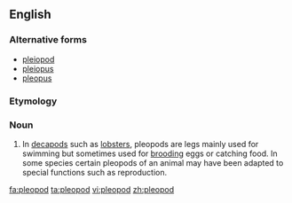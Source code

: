 ==English==

===Alternative forms===
* [[pleiopod]]
* [[pleiopus]]
* [[pleopus]]

===Etymology===
{{confix|ple|-o-|pod|t1=supernumerary|t3=foot|lang=en}}

===Noun===
{{en-noun|pl2=(''rare'') '''[[pleopoda]]'''}}

# {{zoology}} In [[decapod]]s such as [[lobster]]s, pleopods are legs mainly used for swimming but sometimes used for [[brooding]] eggs or catching food.  In some species certain pleopods of an animal may have been adapted to special functions such as reproduction.

[[fa:pleopod]]
[[ta:pleopod]]
[[vi:pleopod]]
[[zh:pleopod]]